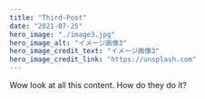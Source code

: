 ---
title: "Third-Post"
date: "2021-07-25"
hero_image: "./image3.jpg"
hero_image_alt: "イメージ画像3"
hero_image_credit_text: "イメージ画像3"
hero_image_credit_link: "https://unsplash.com"
---

Wow look at all this content. How do they do it?